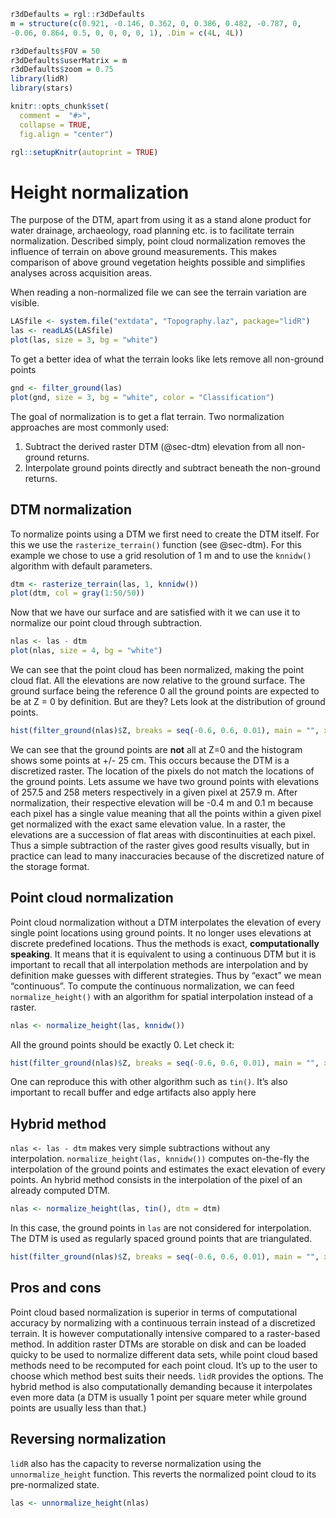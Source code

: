 ```r
r3dDefaults = rgl::r3dDefaults
m = structure(c(0.921, -0.146, 0.362, 0, 0.386, 0.482, -0.787, 0, 
-0.06, 0.864, 0.5, 0, 0, 0, 0, 1), .Dim = c(4L, 4L))

r3dDefaults$FOV = 50
r3dDefaults$userMatrix = m
r3dDefaults$zoom = 0.75
library(lidR)
library(stars)

knitr::opts_chunk$set(
  comment =  "#>", 
  collapse = TRUE,
  fig.align = "center")

rgl::setupKnitr(autoprint = TRUE)
```

# Height normalization {#sec-norm}

The purpose of the DTM, apart from using it as a stand alone product for water drainage, archaeology, road planning etc. is to facilitate terrain normalization. Described simply, point cloud normalization removes the influence of terrain on above ground measurements. This makes comparison of above ground vegetation heights possible and simplifies analyses across acquisition areas.

When reading a non-normalized file we can see the terrain variation are visible.

```r
LASfile <- system.file("extdata", "Topography.laz", package="lidR")
las <- readLAS(LASfile)
plot(las, size = 3, bg = "white")
```

To get a better idea of what the terrain looks like lets remove all non-ground points

```r
gnd <- filter_ground(las)
plot(gnd, size = 3, bg = "white", color = "Classification")
```

The goal of normalization is to get a flat terrain. Two normalization approaches are most commonly used:

1.  Subtract the derived raster DTM (@sec-dtm) elevation from all non-ground returns.
2.  Interpolate ground points directly and subtract beneath the non-ground returns.

## DTM normalization {#sec-norm-dtm}

To normalize points using a DTM we first need to create the DTM itself. For this we use the `rasterize_terrain()` function (see @sec-dtm). For this example we chose to use a grid resolution of 1 m and to use the `knnidw()` algorithm with default parameters.

```r
dtm <- rasterize_terrain(las, 1, knnidw())
plot(dtm, col = gray(1:50/50))
```

Now that we have our surface and are satisfied with it we can use it to normalize our point cloud through subtraction.

```r
nlas <- las - dtm
plot(nlas, size = 4, bg = "white")
```

We can see that the point cloud has been normalized, making the point cloud flat. All the elevations are now relative to the ground surface. The ground surface being the reference 0 all the ground points are expected to be at Z = 0 by definition. But are they? Lets look at the distribution of ground points.

```r
hist(filter_ground(nlas)$Z, breaks = seq(-0.6, 0.6, 0.01), main = "", xlab = "Elevation")
```

We can see that the ground points are **not** all at Z=0 and the histogram shows some points at +/- 25 cm. This occurs because the DTM is a discretized raster. The location of the pixels do not match the locations of the ground points. Lets assume we have two ground points with elevations of 257.5 and 258 meters respectively in a given pixel at 257.9 m. After normalization, their respective elevation will be -0.4 m and 0.1 m because each pixel has a single value meaning that all the points within a given pixel get normalized with the exact same elevation value. In a raster, the elevations are a succession of flat areas with discontinuities at each pixel. Thus a simple subtraction of the raster gives good results visually, but in practice can lead to many inaccuracies because of the discretized nature of the storage format.

## Point cloud normalization {#sec-norm-point-cloud}

Point cloud normalization without a DTM interpolates the elevation of every single point locations using ground points. It no longer uses elevations at discrete predefined locations. Thus the methods is exact, **computationally speaking**. It means that it is equivalent to using a continuous DTM but it is important to recall that all interpolation methods are interpolation and by definition make guesses with different strategies. Thus by "exact" we mean "continuous". To compute the continuous normalization, we can feed `normalize_height()` with an algorithm for spatial interpolation instead of a raster.

```r
nlas <- normalize_height(las, knnidw())
```

All the ground points should be exactly 0. Let check it:

```r
hist(filter_ground(nlas)$Z, breaks = seq(-0.6, 0.6, 0.01), main = "", xlab = "Elevation")
```

One can reproduce this with other algorithm such as `tin()`. It's also important to recall buffer and edge artifacts also apply here

## Hybrid method

`nlas <- las - dtm` makes very simple subtractions without any interpolation. `normalize_height(las, knnidw())` computes on-the-fly the interpolation of the ground points and estimates the exact elevation of every points. An hybrid method consists in the interpolation of the pixel of an already computed DTM.

```r
nlas <- normalize_height(las, tin(), dtm = dtm)
```

In this case, the ground points in `las` are not considered for interpolation. The DTM is used as regularly spaced ground points that are triangulated.

```r
hist(filter_ground(nlas)$Z, breaks = seq(-0.6, 0.6, 0.01), main = "", xlab = "Elevation")
```

## Pros and cons {#sec-norm-pros-cons}

Point cloud based normalization is superior in terms of computational accuracy by normalizing with a continuous terrain instead of a discretized terrain. It is however computationally intensive compared to a raster-based method. In addition raster DTMs are storable on disk and can be loaded quicky to be used to normalize different data sets, while point cloud based methods need to be recomputed for each point cloud. It's up to the user to choose which method best suits their needs. `lidR` provides the options. The hybrid method is also computationally demanding because it interpolates even more data (a DTM is usually 1 point per square meter while ground points are usually less than that.)

## Reversing normalization {#sec-norm-reverse}

`lidR` also has the capacity to reverse normalization using the `unnormalize_height` function. This reverts the normalized point cloud to its pre-normalized state.

``` r
las <- unnormalize_height(nlas)
```
